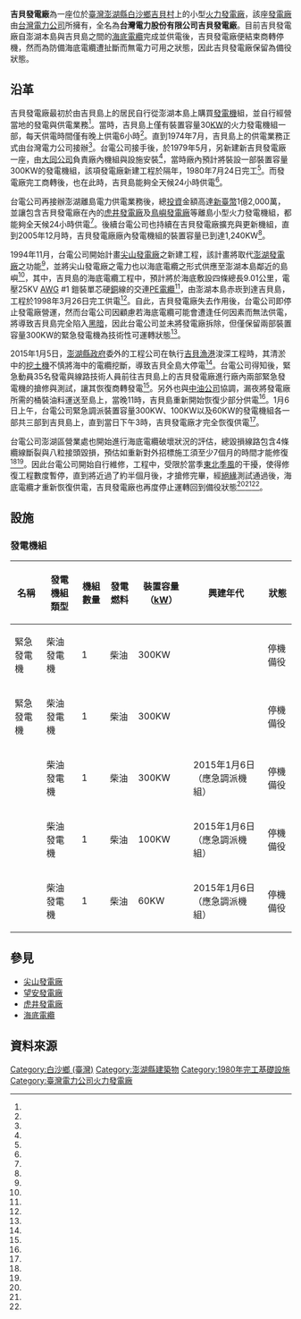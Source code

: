 {{Infobox power station 
| name               = 吉貝發電廠
| official_name      = [[台灣電力股份有限公司|台灣電力股份有限公司]]吉貝發電廠
| image              = 
| image_size         = 
| image_caption      = 
| image_alt          = 
| location_map       = Taiwan
| location_map_width = 
| location_map_text  = 
| location_map_caption   =吉貝發電廠在臺灣的位置
| lat_d     = 23
| lat_m     = 44
| lat_s     = 30.7
| lat_NS    = N
| long_d    = 119
| long_m    = 36
| long_s    = 36.8
| long_EW   = E
| coordinates_type   = type:landmark
| coordinates_display= inline,title
| coordinates_ref    = 
|country             = {{ROC-TW}}
|locale              = [[澎湖縣|澎湖縣]][[白沙鄉_(台灣)|白沙鄉]]吉貝村吉貝178號之1
|owner               = [[台灣電力公司|台灣電力公司]]
|operator            = [[台灣電力公司|台灣電力公司]]
|developer           = [[台灣電力公司|台灣電力公司]]
|constructor         = [[台灣電力公司|台灣電力公司]]
| construction_began = 1979年5月
| commissioned       = 1980年7月24日
| cost               = 
| licence_expires    = 
| decommissioned     = 
|status              = 停機備役
| th_fuel_primary        = [[柴油|柴油]]
| th_fuel_secondary      = 
| th_fuel_tertiary       = 
| th_technology          = 柴油引擎發電
| th_feed_mine           = 
| th_cogeneration        = 
| th_combined_cycle      = 無
| th_cooling_source      = 
| ps_annual_generation   = 
|turbine_manu_other  = 
|generation_units    = 5部<br>（2部原島上機組與3部臨時擴充機組）
|installed_capacity  = 1.06MW<br>（含臨時擴充機組）
| website            = [http://branch.taipower.com.tw/Content/Messagess/contents.aspx?&SiteID=564766277464050656&MmmID=564766316744053161&MSID=616151203206145630 台灣電力公司 澎湖區營業處]
| as_of              = 2016-03-12
| extra              = 
}}

'''吉貝發電廠'''為一座位於[[臺灣|臺灣]][[澎湖縣|澎湖縣]][[白沙鄉_(台灣)|白沙鄉]][[吉貝嶼|吉貝村]]上的小型[[火力發電廠|火力發電廠]]，該座[[發電廠|發電廠]]由[[台灣電力公司|台灣電力公司]]所擁有，全名為'''台灣電力股份有限公司吉貝發電廠'''。目前吉貝發電廠自澎湖本島與吉貝島之間的[[海底電纜|海底電纜]]完成並供電後，吉貝發電廠便結束商轉停機，然而為防備海底電纜遭扯斷而無電力可用之狀態，因此吉貝發電廠保留為備役狀態。

== 沿革 ==
吉貝發電廠最初於由吉貝島上的居民自行從澎湖本島上購買[[發電機|發電機]]組，並自行經營當地的發電與供電業務<ref name="源雜誌"/>。當時，吉貝島上僅有裝置容量30[[KW|KW]]的火力發電機組一部，每天供電時間僅有晚上供電6小時<ref name="源雜誌"/>。直到1974年7月，吉貝島上的供電業務正式由台灣電力公司接辦<ref name="源雜誌"/>。台電公司接手後，於1979年5月，另新建新吉貝發電廠一座，由[[大同公司|大同公司]]負責廠內機組與設施安裝<ref name="大同公司"/>，當時廠內預計將裝設一部裝置容量300KW的發電機組，該項發電廠新建工程於隔年，1980年7月24日完工<ref name="源雜誌"/>。而發電廠完工商轉後，也在此時，吉貝島能夠全天候24小時供電<ref name="源雜誌"/>。

台電公司再接辦澎湖離島電力供電業務後，總[[投資|投資]]金額高達[[新臺幣|新臺幣]]1億2,000萬，並讓包含吉貝發電廠在內的[[虎井發電廠|虎井發電廠]]及[[鳥嶼發電廠|鳥嶼發電廠]]等離島小型火力發電機組，都能夠全天候24小時供電<ref name="源雜誌"/>。後續台電公司也持續在吉貝發電廠擴充與更新機組，直到2005年12月時，吉貝發電廠廠內發電機組的裝置容量已到達1,240KW<ref name="能源報導"/>。

1994年11月，台電公司開始計畫[[尖山發電廠|尖山發電廠]]之新建工程，該計畫將取代[[澎湖發電廠|澎湖發電廠]]之功能<ref name="台灣電力公司"/>，並將尖山發電廠之電力也以海底電纜之形式供應至澎湖本島鄰近的島嶼<ref name="能源報導"/>，其中，吉貝島的海底電纜工程中，預計將於海底敷設四條總長9.01公里，電壓25KV [[AWG|AWG]] #1 鎧裝單芯硬[[銅|銅]]線的交連[[PE|PE]][[電纜|電纜]]<ref name="台電月刊"/>，由澎湖本島赤崁到達吉貝島，工程於1998年3月26日完工供電<ref name="台電月刊"/>。自此，吉貝發電廠失去作用後，台電公司即停止發電廠營運，然而台電公司因顧慮若海底電纜可能會遭逢任何因素而無法供電，將導致吉貝島完全陷入[[黑暗|黑暗]]，因此台電公司並未將發電廠拆除，但僅保留兩部裝置容量300KW的緊急發電機為技術性可運轉狀態<ref name="能源報導"/>。

2015年1月5日，[[澎湖縣政府|澎湖縣政府]]委外的工程公司在執行[[吉貝漁港|吉貝漁港]]浚深工程時，其清淤中的[[挖土機|挖土機]]不慎將海中的電纜挖斷，導致吉貝全島大停電<ref name="蘋果日報"/>。台電公司得知後，緊急動員35名發電與線路技術人員前往吉貝島上的吉貝發電廠進行廠內兩部緊急發電機的搶修與測試，讓其恢復商轉發電<ref name="蘋果日報"/>。另外也與[[中油公司|中油公司]]協調，漏夜將發電廠所需的桶裝油料運送至島上，當晚11時，吉貝島重新開始恢復少部分供電<ref name="蘋果日報"/>。1月6日上午，台電公司緊急調派裝置容量300KW、100KW以及60KW的發電機組各一部共三部到吉貝島上，直到當日下午3時，吉貝發電廠才完全恢復供電<ref name="蘋果日報"/>。

台電公司澎湖區營業處也開始進行海底電纜破壞狀況的評估，總毀損線路包含4條纜線斷裂與八粒接頭毀損，預估如重新對外招標施工須至少7個月的時間才能修復<ref name="澎湖日報"/><ref name=" 美麗島電子報"/>。因此台電公司開始自行維修，工程中，受限於當季[[東北季風|東北季風]]的干擾，使得修復工程數度暫停，直到將近過了約半個月後，才搶修完畢，經[[絕緣|絕緣]]測試通過後，海底電纜才重新恢復供電，吉貝發電廠也再度停止運轉回到備役狀態<ref name="澎湖日報"/><ref name=" 美麗島電子報"/><ref name="YAHOO奇摩新聞"/>。

== 設施 ==
=== 發電機組 ===
{| class="wikitable "
|-
! 名稱 !!  發電機組類型 !! 機組數量 !! 發電燃料 !! 裝置容量（[[kW|kW]]）!! 興建年代 !! 狀態 
|- 
| 緊急發電機 || 柴油發電機 || 1 || 柴油 || 300KW ||  || 停機備役
|-
| 緊急發電機 || 柴油發電機 || 1 || 柴油 || 300KW ||  || 停機備役
|-
|  || 柴油發電機 || 1 || 柴油 || 300KW || 2015年1月6日（應急調派機組） || 停機備役
|-
|  || 柴油發電機 || 1 || 柴油 || 100KW || 2015年1月6日（應急調派機組） || 停機備役
|-
|  || 柴油發電機 || 1 || 柴油 || 60KW || 2015年1月6日（應急調派機組） || 停機備役
|}

== 參見 ==
* [[尖山發電廠|尖山發電廠]]
* [[望安發電廠|望安發電廠]]
* [[虎井發電廠|虎井發電廠]]
* [[海底電纜|海底電纜]]

== 資料來源 ==
{{Reflist| refs=
<ref name="源雜誌">{{cite web|language=zh-tw|url=http://www.tri.org.tw/per/76/P12.PDF|title=澎湖離島發電廠|author=朱瑞墉|publisher=源雜誌|date=2009-07|accessdate=2016-03-12|archive-date=2021-04-12|archive-url=https://web.archive.org/web/20210412055107/https://www.tri.org.tw/per/76/P12.PDF|dead-url=no}}</ref>

<ref name="能源報導">{{cite web|language=zh-tw|url=http://energymonthly.tier.org.tw/outdatecontent.asp?ReportIssue=200512&Page=18|title=2005年12月能源報導－能源走透透|author=|publisher=經濟部能源局 - 能源報導|date=2005-12|accessdate=2016-03-12|archive-date=2017-01-11|archive-url=https://web.archive.org/web/20170111121158/http://energymonthly.tier.org.tw/outdatecontent.asp?ReportIssue=200512&Page=18|dead-url=yes}}</ref>

<ref name="台灣電力公司">{{cite web|language=zh-tw|url=http://www.taipower.com.tw/content/new_info/new_info-b13i.aspx?LinkID=6|title=台灣電力公司 尖山電廠|author=|publisher=台灣電力公司|date=|accessdate=2016-03-12|deadurl=yes|archiveurl=https://web.archive.org/web/20160303220832/http://www.taipower.com.tw/content/new_info/new_info-b13i.aspx?LinkID=6|archivedate=2016-03-03}}</ref>

<ref name="台電月刊">{{cite web|language=zh-tw|url=http://info.taipower.com.tw/TaipowerWeb//upload/files/29/TP583_p6-p19.pdf|title=小琉球 最具挑戰的供電島嶼|author=|publisher=台電月刊7月號|date=2011-07|accessdate=2016-03-12|deadurl=yes|archiveurl=https://web.archive.org/web/20170111082709/http://info.taipower.com.tw/TaipowerWeb//upload/files/29/TP583_p6-p19.pdf|archivedate=2017-01-11}}</ref>

<ref name="蘋果日報">{{cite web|language=zh-tw|url=http://www.appledaily.com.tw/realtimenews/article/new/20150106/537137/|title=清淤挖斷海底電纜　吉貝島摸黑一夜|author=許逸民|publisher=蘋果日報|date=2015-01-06|accessdate=2016-03-12|archive-date=2015-08-03|archive-url=https://web.archive.org/web/20150803175815/http://www.appledaily.com.tw/realtimenews/article/new/20150106/537137/|dead-url=no}}</ref>

<ref name="澎湖日報">{{cite web|language=zh-tw|url=http://blog.xuite.net/penghu.dialy/blog/301906357-%E5%90%89%E8%B2%9D%E9%9B%BB%E7%BA%9C+%E6%81%A2%E5%BE%A9%E6%AD%A3%E5%B8%B8%E4%BE%9B%E9%9B%BB|title=吉貝電纜 恢復正常供電|author=莊惠惠|publisher=澎湖日報|date=2015-01-23|accessdate=2016-03-12|archive-date=2017-01-11|archive-url=https://web.archive.org/web/20170111093200/http://blog.xuite.net/penghu.dialy/blog/301906357-%E5%90%89%E8%B2%9D%E9%9B%BB%E7%BA%9C+%E6%81%A2%E5%BE%A9%E6%AD%A3%E5%B8%B8%E4%BE%9B%E9%9B%BB|dead-url=no}}</ref>

<ref name="美麗島電子報">{{cite web|language=zh-tw|url=http://www.my-formosa.com/DOC_74338.htm|title=澎湖吉貝海底電纜 正式供電|author=|publisher=美麗島電子報|date=|accessdate=2016-03-12|archive-date=2017-01-11|archive-url=https://web.archive.org/web/20170111081701/http://www.my-formosa.com/DOC_74338.htm|dead-url=no}}</ref>

<ref name="YAHOO奇摩新聞">{{cite web|language=zh-tw|url=https://tw.news.yahoo.com/%E6%BE%8E%E6%B9%96%E5%90%89%E8%B2%9D%E6%B5%B7%E5%BA%95%E9%9B%BB%E7%BA%9C-%E6%AD%A3%E5%BC%8F%E4%BE%9B%E9%9B%BB-045710070.html|title=澎湖吉貝海底電纜 正式供電|author=|publisher=YAHOO奇摩新聞|date=2015-01-22|accessdate=2016-03-12|archive-date=2019-06-04|archive-url=https://web.archive.org/web/20190604015444/https://tw.news.yahoo.com/%E6%BE%8E%E6%B9%96%E5%90%89%E8%B2%9D%E6%B5%B7%E5%BA%95%E9%9B%BB%E7%BA%9C-%E6%AD%A3%E5%BC%8F%E4%BE%9B%E9%9B%BB-045710070.html|dead-url=no}}</ref>

<ref name="大同公司">{{cite web|language=zh-tw|url=http://www.tatung.com.tw/solution/detail/637|title=電力系統|author=|publisher=大同公司|date=|accessdate=2016-03-12|archive-date=2019-06-05|archive-url=https://web.archive.org/web/20190605074759/http://www.tatung.com.tw/solution/detail/637|dead-url=no}}</ref>

}}

{{臺灣發電廠}}

[[Category:白沙鄉_(臺灣)|Category:白沙鄉 (臺灣)]]
[[Category:澎湖縣建築物|Category:澎湖縣建築物]]
[[Category:1980年完工基礎設施|Category:1980年完工基礎設施]]
[[Category:臺灣電力公司火力發電廠|Category:臺灣電力公司火力發電廠]]
